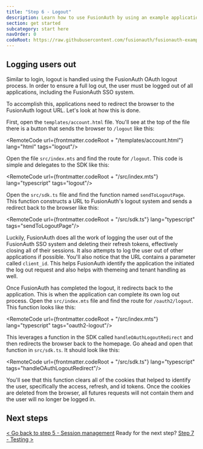 ```yaml
---
title: "Step 6 - Logout"
description: Learn how to use FusionAuth by using an example application with a logout button.
section: get started
subcategory: start here
navOrder: 0
codeRoot: https://raw.githubusercontent.com/fusionauth/fusionauth-example-express-start-here/refs/heads/bpontarelli/getting-started-with-steps
---
```


<ExpectedTime duration={5}/>

## Logging users out

Similar to login, logout is handled using the FusionAuth OAuth logout process. In order to ensure a full log out, the user must be logged out of all applications, including the FusionAuth SSO system.

To accomplish this, applications need to redirect the browser to the FusionAuth logout URL. Let's look at how this is done.

First, open the `templates/account.html` file. You'll see at the top of the file there is a button that sends the browser to `/logout` like this:

<RemoteCode url={frontmatter.codeRoot + "/templates/account.html"} lang="html" tags="logout"/>

Open the file `src/index.mts` and find the route for `/logout`. This code is simple and delegates to the SDK like this:

<RemoteCode url={frontmatter.codeRoot + "/src/index.mts"} lang="typescript" tags="logout"/>

Open the `src/sdk.ts` file and find the function named `sendToLogoutPage`. This function constructs a URL to FusionAuth's logout system and sends a redirect back to the browser like this:

<RemoteCode url={frontmatter.codeRoot + "/src/sdk.ts"} lang="typescript" tags="sendToLogoutPage"/>

Luckily, FusionAuth does all the work of logging the user out of the FusionAuth SSO system and deleting their refresh tokens, effectively closing all of their sessions. It also attempts to log the user out of other applications if possible. You'll also notice that the URL contains a parameter called `client_id`. This helps FusionAuth identify the application the initiated the log out request and also helps with themeing and tenant handling as well.

Once FusionAuth has completed the logout, it redirects back to the application. This is when the application can complete its own log out process. Open the `src/index.mts` file and find the route for `/oauth2/logout`. This function looks like this:

<RemoteCode url={frontmatter.codeRoot + "/src/index.mts"} lang="typescript" tags="oauth2-logout"/>

This leverages a function in the SDK called `handleOAuthLogoutRedirect` and then redirects the browser back to the homepage. Go ahead and open that function in `src/sdk.ts`. It should look like this:

<RemoteCode url={frontmatter.codeRoot + "/src/sdk.ts"} lang="typescript" tags="handleOAuthLogoutRedirect"/>

You'll see that this function clears all of the cookies that helped to identify the user, specifically the access, refresh, and id tokens. Once the cookies are deleted from the browser, all futures requests will not contain them and the user will no longer be logged in.

## Next steps

[\< Go back to step 5 - Session management](step-5) <span class="inline-block mx-6 font-bold">Ready for the next step?</span> [Step 7 - Testing \>](step-7)


